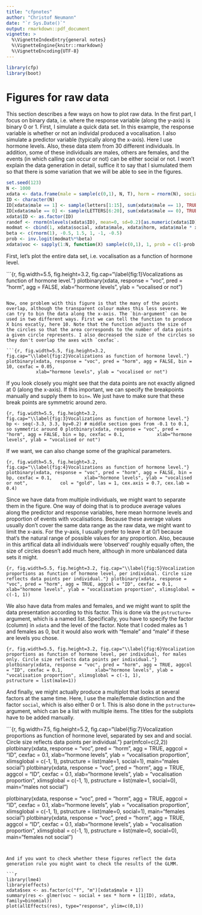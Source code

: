 ```yaml
---
title: "cfpnotes"
author: "Christof Neumann"
date: "`r Sys.Date()`"
output: rmarkdown::pdf_document
vignette: >
  %\VignetteIndexEntry{general notes}
  %\VignetteEngine{knitr::rmarkdown}
  %\VignetteEncoding{UTF-8}
---
```




```r
library(cfp)
library(boot)
```





# Figures for raw data

This section describes a few ways on how to plot raw data. In the first part, I focus on binary data, i.e. where the response variable (along the y-axis) is binary 0 or 1. First, I simulate a quick data set. In this example, the response variable is whether or not an individal produced a vocalisation. I also simulate a predictor variable (typically along the x-axis). Here I use hormone levels. Also, these data stem from 30 different individuals. In addition, some of these individuals are males, others are females, and the events (in which calling can occur or not) can be either social or not. I won't explain the data generation in detail, suffice it to say that I siumulated them so that there is some variation that we will be able to see in the figures.


```r
set.seed(123)
N <- 1000
xdata <- data.frame(male = sample(c(0,1), N, T), horm = rnorm(N), social = sample(c(0,1), N, T))
ID <- character(N)
ID[xdata$male == 1] <- sample(letters[1:15], sum(xdata$male == 1), TRUE)
ID[xdata$male == 0] <- sample(LETTERS[6:20], sum(xdata$male == 0), TRUE)
xdata$ID <- as.factor(ID)
randef <- rnorm(nlevels(xdata$ID), mean=0, sd=0.2)[as.numeric(xdata$ID)]
modmat <- cbind(1, xdata$social, xdata$male, xdata$horm, xdata$male * xdata$horm, randef)
beta <- c(rnorm(1), -0.5, 1.5, 1, -1, -0.5)
prob <- inv.logit(modmat%*%beta)
xdata$voc <- sapply(1:N, function(X) sample(c(0,1), 1, prob = c(1-prob[X,1], prob[X, 1] ) ))
```


First, let's plot the entire data set, i.e. vocalisation as a function of hormone level.

```{r, fig.width=5.5, fig.height=3.2, fig.cap="\\label{fig:1}Vocalizations as function of hormone level."}
plotbinary(xdata, response = "voc", pred = "horm", agg = FALSE,
           xlab="hormone levels", ylab = "vocalised or not")

```

Now, one problem with this figure is that the many of the points overlap, although the transparent colour makes this less severe. We can try to bin the data along the x-axis. The `bin-argument` can be used in two different ways. First we can tell the function to produce X bins excatly, here 10. Note that the function adjusts the size of the circles so that the area corresponds to the number of data points a given circle represents. I also decreased the size of the circles so they don't overlap the axes with `cexfac`. 

```{r, fig.width=5.5, fig.height=3.2, fig.cap="\\label{fig:2}Vocalizations as function of hormone level."}
plotbinary(xdata, response = "voc", pred = "horm", agg = FALSE, bin = 10, cexfac = 0.05,
           xlab="hormone levels", ylab = "vocalised or not")
```

If you look closely you might see that the data points are not exactly aligned at 0 (along the x-axis). If this important, we can specify the breakpoints manually and supply them to `bin=`. We just have to make sure that these break points are symmetric around zero.


```{r, fig.width=5.5, fig.height=3.2, fig.cap="\\label{fig:3}Vocalizations as function of hormone level."}
bp <- seq(-3.3, 3.3, by=0.2) # middle section goes from -0.1 to 0.1, so symmetric around 0
plotbinary(xdata, response = "voc", pred = "horm", agg = FALSE, bin = bp, cexfac = 0.1,
           xlab="hormone levels", ylab = "vocalised or not")
```


If we want, we can also change some of the graphical parameters.

```{r, fig.width=5.5, fig.height=3.2, fig.cap="\\label{fig:4}Vocalizations as function of hormone level."}
plotbinary(xdata, response = "voc", pred = "horm", agg = FALSE, bin = bp, cexfac = 0.1,
           xlab="hormone levels", ylab = "vocalised or not",
           col = "gold", las = 1, cex.axis = 0.7, cex.lab = 0.4)
```


Since we have data from multiple individuals, we might want to separate them in the figure. One way of doing that is to produce average values along the predictor and response variables, here mean hormone levels and proportion of events with vocalisations. Because these average values usually don't cover the same data range as the raw data, we might want to limit the x-axis. For the y-axis, I usually prefer to leave it at 0/1 because that's the natural range of possible values for any proportion. Also, because in this artifical data all individuals were 'observed' roughly equally often, the size of circles doesn't add much here, although in more unbalanced data sets it might.

```{r, fig.width=5.5, fig.height=3.2, fig.cap="\\label{fig:5}Vocalization proportions as function of hormone level, per individual. Circle size reflects data points per individual."}
plotbinary(xdata, response = "voc", pred = "horm", agg = TRUE, aggcol = "ID", cexfac = 0.1,
           xlab="hormone levels", ylab = "vocalisation proportion", xlimsglobal = c(-1, 1))
```


We also have data from males and females, and we might want to split the data presentation according to this factor. This is done via the `pstructure=` argument, which is a named list. Specifically, you have to specify the factor (column) in `xdata` and the level of the factor. Note that I coded males as 1 and females as 0, but it would also work with "female" and "male" if these are levels you chose.


```{r, fig.width=5.5, fig.height=3.2, fig.cap="\\label{fig:6}Vocalization proportions as function of hormone level, per individual, for males only. Circle size reflects data points per individual."}
plotbinary(xdata, response = "voc", pred = "horm", agg = TRUE, aggcol = "ID", cexfac = 0.1,
           xlab="hormone levels", ylab = "vocalisation proportion", xlimsglobal = c(-1, 1),
           pstructure = list(male=1))
```


And finally, we might actually produce a multiplot that looks at several factors at the same time. Here, I use the male/female distinction and the factor `social`, which is also either 0 or 1. This is also done in the `pstructure=` argument, which can be a list with multiple items. The titles for the subplots have to be added manually.


```{r, fig.width=7.5, fig.height=5.2, fig.cap="\\label{fig:7}Vocalization proportions as function of hormone level, separated by sex and and social. Circle size reflects data points per individual."}
par(mfcol=c(2,2))
plotbinary(xdata, response = "voc", pred = "horm", agg = TRUE, aggcol = "ID", cexfac = 0.1,
           xlab="hormone levels", ylab = "vocalisation proportion", xlimsglobal = c(-1, 1),
           pstructure = list(male=1, social=1), main="males social")
plotbinary(xdata, response = "voc", pred = "horm", agg = TRUE, aggcol = "ID", cexfac = 0.1,
           xlab="hormone levels", ylab = "vocalisation proportion", xlimsglobal = c(-1, 1),
           pstructure = list(male=1, social=0), main="males not social")

plotbinary(xdata, response = "voc", pred = "horm", agg = TRUE, aggcol = "ID", cexfac = 0.1,
           xlab="hormone levels", ylab = "vocalisation proportion", xlimsglobal = c(-1, 1),
           pstructure = list(male=0, social=1), main="females social")
plotbinary(xdata, response = "voc", pred = "horm", agg = TRUE, aggcol = "ID", cexfac = 0.1,
           xlab="hormone levels", ylab = "vocalisation proportion", xlimsglobal = c(-1, 1),
           pstructure = list(male=0, social=0), main="females not social")

```


And if you want to check whether these figures reflect the data generation rule you might want to check the results of the GLMM.

```r
library(lme4)
library(effects)
xdata$sex <- as.factor(c("f", "m")[xdata$male + 1])
summary(res <- glmer(voc ~ social + sex * horm + (1|ID), xdata, family=binomial))
plot(allEffects(res), type="response", ylim=c(0,1))
```








